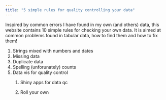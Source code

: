 ```yaml
---
title: "5 simple rules for quality controlling your data"
---
```


Inspired by common errors I have found in my own (and others) data, this website contains 10 simple rules for checking your own data. It is aimed at common problems found in tabular data, how to find them and how to fix them!

1.  Strings mixed with numbers and dates
2.  Missing data
3.  Duplicate data
4.  Spelling (unforunately) counts
5.  Data vis for quality control
    1.  Shiny apps for data qc

    2.  Roll your own
